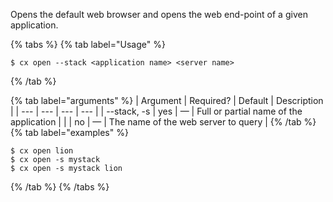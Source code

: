 Opens the default web browser and opens the web end-point of a given application.

{% tabs %}
{% tab label="Usage" %}

```shell
$ cx open --stack <application name> <server name>
```
{% /tab %}
    
{% tab label="arguments" %}
| Argument | Required? | Default | Description |
|  ---  |  ---  |  ---  |  ---  |
| \--stack, -s <application name> | yes | — | Full or partial name of the application |
| <server name> | no | — | The name of the web server to query |
{% /tab %}
{% tab label="examples" %}

```shell
$ cx open lion
$ cx open -s mystack
$ cx open -s mystack lion
```

{% /tab %}
{% /tabs %}
